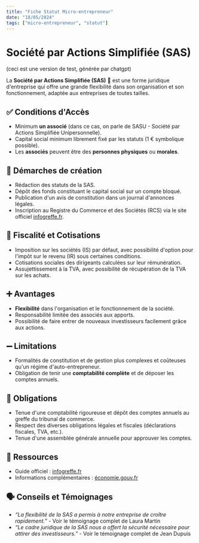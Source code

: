 ```yaml
---
title: "Fiche Statut Micro-entrepreneur"
date: "18/05/2024"
tags: ["micro-entrepreneur", "statut"]
---
```


# Société par Actions Simplifiée (SAS)

(ceci est une version de test, générée par chatgpt)

La **Société par Actions Simplifiée (SAS)** 🏢 est une forme juridique d'entreprise qui offre une grande flexibilité dans son organisation et son fonctionnement, adaptée aux entreprises de toutes tailles.

## ✅ Conditions d'Accès

- Minimum **un associé** (dans ce cas, on parle de SASU - Société par Actions Simplifiée Unipersonnelle).
- Capital social minimum librement fixé par les statuts (1 € symbolique possible).
- Les **associés** peuvent être des **personnes physiques** ou **morales**.

## 📜 Démarches de création

- Rédaction des statuts de la SAS.
- Dépôt des fonds constituant le capital social sur un compte bloqué.
- Publication d'un avis de constitution dans un journal d'annonces légales.
- Inscription au Registre du Commerce et des Sociétés (RCS) via le site officiel [infogreffe.fr](https://www.infogreffe.fr/).

## 🤑 Fiscalité et Cotisations

- Imposition sur les sociétés (IS) par défaut, avec possibilité d'option pour l'impôt sur le revenu (IR) sous certaines conditions.
- Cotisations sociales des dirigeants calculées sur leur rémunération.
- Assujettissement à la TVA, avec possibilité de récupération de la TVA sur les achats.

## ➕ Avantages

- **Flexibilité** dans l'organisation et le fonctionnement de la société.
- Responsabilité limitée des associés aux apports.
- Possibilité de faire entrer de nouveaux investisseurs facilement grâce aux actions.

## ➖ Limitations

- Formalités de constitution et de gestion plus complexes et coûteuses qu'un régime d'auto-entrepreneur.
- Obligation de tenir une **comptabilité complète** et de déposer les comptes annuels.

## 🚓 Obligations

- Tenue d'une comptabilité rigoureuse et dépôt des comptes annuels au greffe du tribunal de commerce.
- Respect des diverses obligations légales et fiscales (déclarations fiscales, TVA, etc.).
- Tenue d'une assemblée générale annuelle pour approuver les comptes.

## 🛜 Ressources

- Guide officiel : [infogreffe.fr](https://www.infogreffe.fr/)
- Informations complémentaires : [économie.gouv.fr](https://www.economie.gouv.fr/entreprises/societe-actions-simplifiee-sas)

## 🗣️ Conseils et Témoignages

- _“La flexibilité de la SAS a permis à notre entreprise de croître rapidement.”_ - Voir le témoignage complet de Laura Martin
- _“Le cadre juridique de la SAS nous a offert la sécurité nécessaire pour attirer des investisseurs.”_ - Voir le témoignage complet de Jean Dupuis
